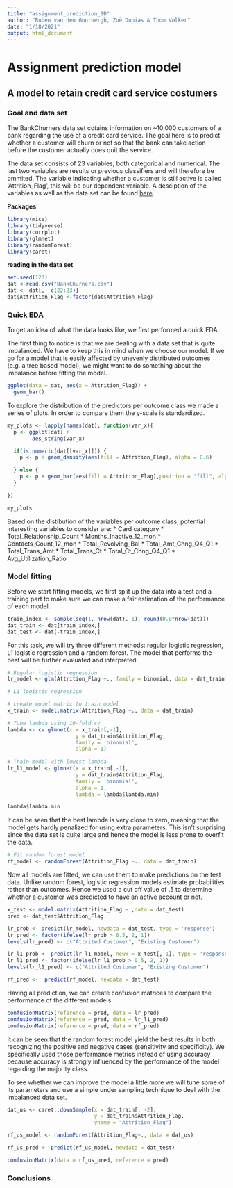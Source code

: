 ```yaml
---
title: "assignment_prediction_SD"
author: "Ruben van den Goorbergh, Zoë Dunias & Thom Volker"
date: "1/18/2021"
output: html_document
---
```


# Assignment prediction model
## A model to retain credit card service costumers

### Goal and data set
The BankChurners data set cotains information on ~10,000 customers of a bank regarding 
the use of a credit card service. The goal here is to predict whether a customer will
churn or not so that the bank can take action before the customer actually does quit
the service. 

The data set consists of 23 variables, both categorical and numerical. The last 
two variables are results or previous classifiers and will therefore be ommited.
The variable indicating whether a customer is still active is called 'Attrition_Flag',
this will be our dependent variable. A desciption of the variables as well as the data set
can be found [here](https://www.kaggle.com/sakshigoyal7/credit-card-customers).

__Packages__
```r
library(mice)
library(tidyverse)
library(corrplot)
library(glmnet)
library(randomForest)
library(caret)
```


__reading in the data set__
```r
set.seed(123)
dat <-read.csv("BankChurners.csv")
dat <- dat[,- c(22:23)]
dat$Attrition_Flag <-factor(dat$Attrition_Flag)
```

### Quick EDA
To get an idea of what the data looks like, we first performed a quick EDA.

The first thing to notice is that we are dealing with a data set that is quite imbalanced.
We have to keep this in mind when we choose our model. If we go for a model that 
is easily affected by unevenly distributed outcomes (e.g. a tree based model), we 
might want to do something about the imbalance before fitting the model.

```r
ggplot(data = dat, aes(x = Attrition_Flag)) +
  geom_bar()
```


To explore the distribution of the predictors per outcome class we made a series 
of plots. In order to compare them the y-scale is standardized.

```r
my_plots <- lapply(names(dat), function(var_x){
  p <- ggplot(dat) +
        aes_string(var_x)

  if(is.numeric(dat[[var_x]])) {
    p <- p + geom_density(aes(fill = Attrition_Flag), alpha = 0.6)

  } else {
    p <- p + geom_bar(aes(fill = Attrition_Flag),position = "fill", alpha = 0.6)
  } 

})

my_plots
```
Based on the distibution of the variables per outcome class, potential interesting 
variables to consider are:
* Card category
* Total_Relationship_Count
* Months_Inactive_12_mon
* Contacts_Count_12_mon
* Total_Revolving_Bal
* Total_Amt_Chng_Q4_Q1
* Total_Trans_Amt
* Total_Trans_Ct
* Total_Ct_Chng_Q4_Q1
* Avg_Utilization_Ratio

### Model fitting
Before we start fitting models, we first split up the data into a test and a training
part to make sure we can make a fair estimation of the performance of each model.

```r
train_index <- sample(seq(1, nrow(dat), 1), round(0.8*nrow(dat)))
dat_train <- dat[train_index,]
dat_test <- dat[-train_index,]
```

For this task, we will try three different methods: regular logistic regression,
L1 logistic regression and a random forest. The model that performs the best will
be further evaluated and interpreted.

```r
# Regular logistic regression
lr_model <- glm(Attrition_Flag ~., family = binomial, data = dat_train) 
```

```r
# L1 logistic regression

# create model matrix to train model
x_train <- model.matrix(Attrition_Flag ~., data = dat_train)

# Tune lambda using 10-fold cv
lambda <- cv.glmnet(x = x_train[,-1],
                      y = dat_train$Attrition_Flag,
                      family = 'binomial',
                      alpha = 1)
                      
# Train model with lowest lambda
lr_l1_model <- glmnet(x = x_train[,-1],
                      y = dat_train$Attrition_Flag,
                      family = 'binomial',
                      alpha = 1,
                      lambda = lambda$lambda.min)

lambda$lambda.min
```

It can be seen that the best lambda is very close to zero, meaning that the model
gets hardly penalized for using extra parameters. This isn't surprising since the
data set is quite large and hence the model is less prone to overfit the data.


```r
# Fit random forest model
rf_model <- randomForest(Attrition_Flag ~., data = dat_train)
```

Now all models are fitted, we can use them to make predictions on the test data.
Unlike random forest, logistic regression models estimate probabilities rather than
outcomes. Hence we used a cut off value of .5 to determine whether a customer was
predicted to have an active account or not.

```r
x_test <- model.matrix(Attrition_Flag ~.,data = dat_test)
pred <- dat_test$Attrition_Flag

lr_prob <- predict(lr_model, newdata = dat_test, type = 'response')
lr_pred <- factor(ifelse(lr_prob > 0.5, 2, 1))
levels(lr_pred) <- c("Attrited Customer", "Existing Customer")

lr_l1_prob <- predict(lr_l1_model, newx = x_test[,-1], type = 'response')
lr_l1_pred <- factor(ifelse(lr_l1_prob > 0.5, 2, 1))
levels(lr_l1_pred) <- c("Attrited Customer", "Existing Customer")

rf_pred <-  predict(rf_model, newdata = dat_test)
```

Having all prediction, we can create confusion matrices to compare the performance
of the different models.
```r
confusionMatrix(reference = pred, data = lr_pred)
confusionMatrix(reference = pred, data = lr_l1_pred)
confusionMatrix(reference = pred, data = rf_pred)
```
It can be seen that the random forest model yield the best results in both recognizing
the positive and negative cases (sensitivity and specificity). We specifically 
used those performance metrics instead of using accuracy because accuracy is strongly influenced
by the performance of the model regarding the majority class.

To see whether we can improve the model a little more we will tune some of its 
parameters and use a simple under sampling technique to deal with the imbalanced data set.
```r
dat_us <- caret::downSample(x = dat_train[, -2], 
                            y = dat_train$Attrition_Flag,
                            yname = "Attrition_Flag")
```
```r
rf_us_model <- randomForest(Attrition_Flag~., data = dat_us)
```
```r
rf_us_pred <- predict(rf_us_model, newdata = dat_test)
```
```r
confusionMatrix(data = rf_us_pred, reference = pred)
```
### Conclusions

